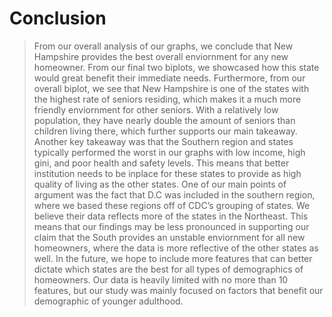 # Conclusion

>From our overall analysis of our graphs, we conclude that New Hampshire provides the best overall enviornment for any new homeowner. From our final two biplots, we showcased how this state would great benefit their immediate needs. Furthermore, from our overall biplot, we see that New Hampshire is one of the states with the highest rate of seniors residing, which makes it a much more friendly enviornment for other seniors. With a relatively low population, they have nearly double the amount of seniors than children living there, which further supports our main takeaway. Another key takeaway was that the Southern region and states typically performed the worst in our graphs with low income, high gini, and poor health and safety levels. This means that better institution needs to be inplace for these states to provide as high quality of living as the other states.
>One of our main points of argument was the fact that D.C was included in the southern region, where we based these regions off of CDC's grouping of states. We believe their data reflects more of the states in the Northeast. This means that our findings may be less pronounced in supporting our claim that the South provides an unstable enviornment for all new homeowners, where the data is more reflective of the other states as well.
>In the future, we hope to include more features that can better dictate which states are the best for all types of demographics of homeowners. Our data is heavily limited with no more than 10 features, but our study was mainly focused on factors that benefit our demographic of younger adulthood.
